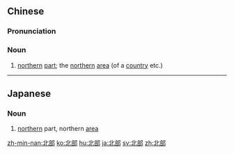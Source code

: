 ==Chinese==
{{zh-forms}}

===Pronunciation===
{{zh-pron
|m=běibù
|c=bak1 bou6
|h=pfs=pet-phu
|mn=pak-pō͘
|cat=n
}}

===Noun===
{{zh-noun}}

# {{lb|zh|Elementary Mandarin}} [[northern]] [[part]]; the [[northern]] [[area]] (of a [[country]] etc.)

----

==Japanese==
{{ja-kanjitab|ほく|ぶ|yomi=o}}

===Noun===
{{ja-noun|ほくぶ}}

# [[northern]] part, northern [[area]]

[[zh-min-nan:北部]]
[[ko:北部]]
[[hu:北部]]
[[ja:北部]]
[[sv:北部]]
[[zh:北部]]